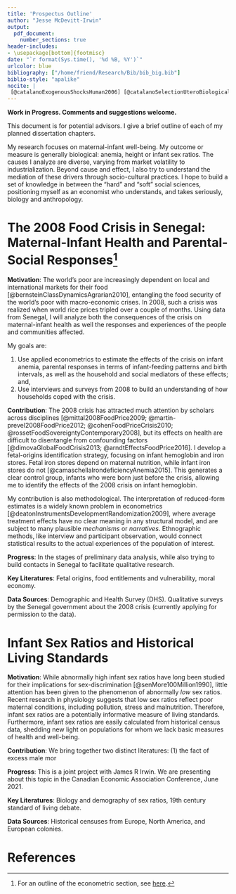```yaml
---
title: 'Prospectus Outline'
author: "Jesse McDevitt-Irwin"
output:
  pdf_document:
    number_sections: true
header-includes:
- \usepackage[bottom]{footmisc}
date: "`r format(Sys.time(), '%d %B, %Y')`"
urlcolor: blue
bibliography: ["/home/friend/Research/Bib/bib_big.bib"]
biblio-style: "apalike"
nocite: | 
 [@catalanoExogenousShocksHuman2006] [@catalanoSelectionUteroBiological2010] [@catalanoNaturalSelectionUtero2013a] [@catalanoSexRatiosTwo2003] 
--- 
```


__Work in Progress. Comments and suggestions welcome.__


This document is for potential advisors. I give a brief outline of each of my planned dissertation chapters.

My research focuses on maternal-infant well-being. My outcome or measure is generally biological: anemia, height or infant sex ratios. The causes I analyze are diverse, varying from market volatility to industrialization. Beyond cause and effect, I also try to understand the mediation of these drivers through socio-cultural practices. I hope to build a set of knowledge in between the "hard" and "soft" social sciences, positioning myself as an economist who understands, and takes seriously, biology and anthropology.

\newpage

# The 2008 Food Crisis in Senegal: Maternal-Infant Health and Parental-Social Responses[^1]

__Motivation__: The world's poor are increasingly dependent on local and international markets for their food [@bernsteinClassDynamicsAgrarian2010], entangling the food security of the world's poor with macro-economic crises. In 2008, such a crisis was realized when world rice prices tripled over a couple of months. Using data from Senegal, I will analyze both the consequences of the crisis on maternal-infant health as well the responses and experiences of the people and communities affected. 

My goals are:

1. Use applied econometrics to estimate the effects of the crisis on infant anemia, parental responses in terms of infant-feeding patterns and birth intervals, as well as the household and social mediators of these effects; and,
2. Use interviews and surveys from 2008 to build an understanding of how households coped with the crisis.

__Contribution__: The 2008 crisis has attracted much attention by scholars across disciplines [@mittal2008FoodPrice2009; @martin-prevel2008FoodPrice2012; @cohenFoodPriceCrisis2010; @rossetFoodSovereigntyContemporary2008], but its effects on health are difficult to disentangle from confounding factors [@dimovaGlobalFoodCrisis2013; @arndtEffectsFoodPrice2016]. I develop a fetal-origins identification strategy, focusing on infant hemoglobin and iron stores. Fetal iron stores depend on maternal nutrition, while infant iron stores do not [@camaschellaIrondeficiencyAnemia2015]. This generates a clear control group, infants who were born just before the crisis, allowing me to identify the effects of the 2008 crisis on infant hemoglobin.

My contribution is also methodological. The interpretation of reduced-form estimates is a widely known problem in econometrics [@deatonInstrumentsDevelopmentRandomization2009], where average treatment effects have no clear meaning in any structural model, and are subject to many plausible _mechanisms_ or _narratives_. Ethnographic methods, like interview and participant observation, would connect statistical results to the actual experiences of the population of interest.

__Progress__: In the stages of preliminary data analysis, while also trying to build contacts in Senegal to facilitate qualitative research.

__Key Literatures__: Fetal origins, food entitlements and vulnerability, moral economy.

__Data Sources__: Demographic and Health Survey (DHS). Qualitative surveys by the Senegal government about the 2008 crisis (currently applying for permission to the data).


\newpage




# Infant Sex Ratios and Historical Living Standards

__Motivation__: While abnormally high infant sex ratios have long been studied for their implications for sex-discrimination [@senMore100Million1990], little attention has been given to the phenomenon of abnormally _low_ sex ratios. Recent research in physiology suggests that low sex ratios reflect poor maternal conditions, including pollution, stress and malnutrition. Therefore, infant sex ratios are a potentially informative measure of living standards. Furthermore, infant sex ratios are easily calculated from historical census data, shedding new light on populations for whom we lack basic measures of health and well-being.

__Contribution__: We bring together two distinct literatures: (1) the fact of excess male mor

__Progress__: This is a joint project with James R Irwin. We are presenting about this topic in the Canadian Economic Association Conference, June 2021.

__Key Literatures__: Biology and demography of sex ratios, 19th century standard of living debate.

__Data Sources__: Historical censuses from Europe, North America, and European colonies.

\newpage

# References


[^1]: For an outline of the econometric section, see [here](https://jrmcirwin.github.io/nut-trade/outline_dec_2020.pdf).



